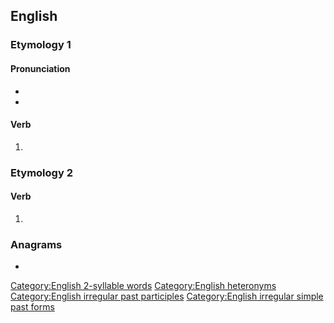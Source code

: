 ==English==

===Etymology 1===

====Pronunciation====
* {{IPA|/ˌmɪsˈlɛd/|lang=en}}
* {{audio|En-us-misled.ogg|Audio (US)|lang=en}}

====Verb====
{{head|en|verb form}}

# {{en-past of|mislead}}

===Etymology 2===

====Verb====
{{head|en|verb form}}

# {{en-past of|misle}}

===Anagrams===
* {{anagrams|en|elmids|melids|milsed|slimed|smiled}}

[[Category:English 2-syllable words]]
[[Category:English heteronyms]]
[[Category:English irregular past participles]]
[[Category:English irregular simple past forms]]